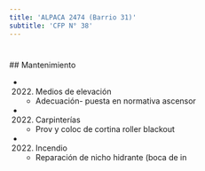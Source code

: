 ```yaml
---
title: 'ALPACA 2474 (Barrio 31)'
subtitle: 'CFP N° 38'
---
```


#


 ## Mantenimiento

*  (2022) Medios de elevación 
    + Adecuación- puesta en normativa ascensor

*  (2022) Carpinterías 
    + Prov y coloc de cortina roller blackout

*  (2022) Incendio 
    + Reparación de nicho hidrante (boca de in



